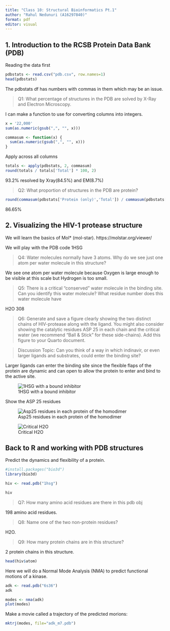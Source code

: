 ```yaml
---
title: "Class 10: Structural Bioinformatics Pt.1"
author: "Rahul Nedunuri (A16297840)"
format: pdf
editor: visual
---
```


## 1. Introduction to the RCSB Protein Data Bank (PDB)

Reading the data first

```r
pdbstats <- read.csv("pdb.csv", row.names=1)
head(pdbstats)

```

The pdbstats df has numbers with commas in them which may be an issue. 

> Q1: What percentage of structures in the PDB are solved by X-Ray and Electron Microscopy.

I can make a function to use for converting columns into integers.
```r
x = '22,000'
sum(as.numeric(gsub(",", "", x)))

```

```r

commasum <- function(x) {
  sum(as.numeric(gsub(",", "", x)))
}

```

Apply across all columns

```r
totals <- apply(pdbstats, 2, commasum)
round(totals / totals['Total'] * 100, 2)
```
93.2% resolved by Xray(84.5%) and EM(8.7%)

> Q2: What proportion of structures in the PDB are protein?

```r
round(commasum(pdbstats['Protein (only)','Total']) / commasum(pdbstats[,'Total'])* 100, 2)
```
86.65%

## 2. Visualizing the HIV-1 protease structure

We will learn the basics of Mol* (mol-star). https://molstar.org/viewer/

We will play with the PDB code 1HSG


> Q4: Water molecules normally have 3 atoms. Why do we see just one atom per water molecule in this structure?

We see one atom per water molecule because Oxygen is large enough to be visible at this scale but Hydrogen is too small.

> Q5: There is a critical “conserved” water molecule in the binding site. Can you identify this water molecule? What residue number does this water molecule have

H2O 308

> Q6: Generate and save a figure clearly showing the two distinct chains of HIV-protease along with the ligand. You might also consider showing the catalytic residues ASP 25 in each chain and the critical water (we recommend “Ball & Stick” for these side-chains). Add this figure to your Quarto document.

> Discussion Topic: Can you think of a way in which indinavir, or even larger ligands and substrates, could enter the binding site?

Larger ligands can enter the binding site since the flexible flaps of the protein are dynamic and can open to allow the protein to enter and bind to the active site.

![1HSG with a bound inhibitor](1HSG.png)


Show the ASP 25 residues

![Asp25 residues in each protein of the homodimer](1HSG_asp25.png)

![Critical H2O](1HSG_h2o.png)

## Back to R and working with PDB structures

Predict the dynamics and flexibility of a protein.

```r
#install.packages("bio3d")
library(bio3d)

hiv <- read.pdb("1hsg")

hiv
```

> Q7: How many amino acid residues are there in this pdb obj

198 amino acid residues. 

> Q8: Name one of the two non-protein residues? 

H2O.

> Q9: How many protein chains are in this structure?

2 protein chains in this structure.

```r
head(hiv$atom)
```
Here we will do a Normal Mode Analysis (NMA) to predict functional motions of a kinase.

```r
adk <- read.pdb("6s36")
adk
```
```r
modes <- nma(adk)
plot(modes)
```

Make a movie called a trajectory of the predicted morions:

```r
mktrj(modes, file="adk_m7.pdb")
```

